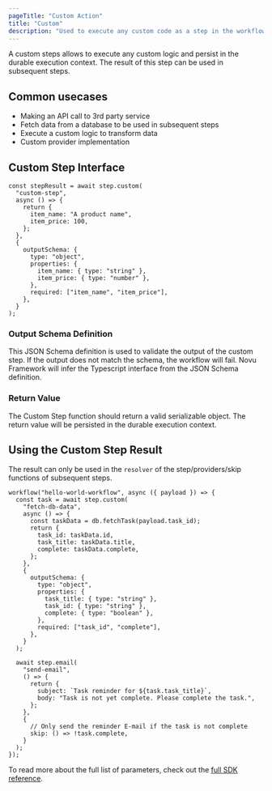 ```yaml
---
pageTitle: "Custom Action"
title: "Custom"
description: "Used to execute any custom code as a step in the workflow."
---
```


A custom steps allows to execute any custom logic and persist in the durable execution context. The result of this step can be used in subsequent steps.

## Common usecases

- Making an API call to 3rd party service
- Fetch data from a database to be used in subsequent steps
- Execute a custom logic to transform data
- Custom provider implementation

## Custom Step Interface

```tsx
const stepResult = await step.custom(
  "custom-step",
  async () => {
    return {
      item_name: "A product name",
      item_price: 100,
    };
  },
  {
    outputSchema: {
      type: "object",
      properties: {
        item_name: { type: "string" },
        item_price: { type: "number" },
      },
      required: ["item_name", "item_price"],
    },
  }
);
```

### Output Schema Definition

This JSON Schema definition is used to validate the output of the custom step. If the output does not match the schema, the workflow will fail.
Novu Framework will infer the Typescript interface from the JSON Schema definition.

### Return Value

The Custom Step function should return a valid serializable object. The return value will be persisted in the durable execution context.

## Using the Custom Step Result

The result can only be used in the `resolver` of the step/providers/skip functions of subsequent steps.

```tsx
workflow("hello-world-workflow", async ({ payload }) => {
  const task = await step.custom(
    "fetch-db-data",
    async () => {
      const taskData = db.fetchTask(payload.task_id);
      return {
        task_id: taskData.id,
        task_title: taskData.title,
        complete: taskData.complete,
      };
    },
    {
      outputSchema: {
        type: "object",
        properties: {
          task_title: { type: "string" },
          task_id: { type: "string" },
          complete: { type: "boolean" },
        },
        required: ["task_id", "complete"],
      },
    }
  );

  await step.email(
    "send-email",
    () => {
      return {
        subject: `Task reminder for ${task.task_title}`,
        body: "Task is not yet complete. Please complete the task.",
      };
    },
    {
      // Only send the reminder E-mail if the task is not complete
      skip: () => !task.complete,
    }
  );
});
```

To read more about the full list of parameters, check out the [full SDK reference](/framework/typescript/steps/custom).